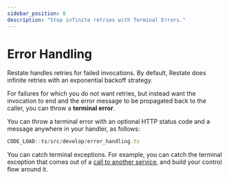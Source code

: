 ```yaml
---
sidebar_position: 8
description: "Stop infinite retries with Terminal Errors."
---
```


# Error Handling

Restate handles retries for failed invocations.
By default, Restate does infinite retries with an exponential backoff strategy.

For failures for which you do not want retries, but instead want the invocation to end and the error message
to be propagated back to the caller, you can throw a **terminal error**.

You can throw a terminal error with an optional HTTP status code and a message anywhere in your handler, as follows:

```typescript
CODE_LOAD::ts/src/develop/error_handling.ts
```

You can catch terminal exceptions. For example, you can catch the terminal exception that comes out of a [call to another service](/develop/ts/service-communication#request-response-calls), and build your control flow around it.
